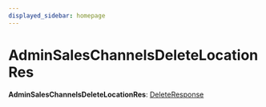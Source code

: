 ```yaml
---
displayed_sidebar: homepage
---
```



# AdminSalesChannelsDeleteLocationRes

 **AdminSalesChannelsDeleteLocationRes**: [DeleteResponse](../interfaces/medusa.DeleteResponse.mdx)
